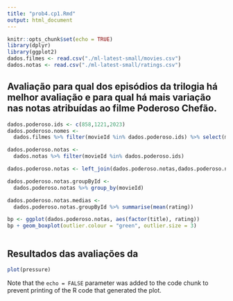 ```yaml
---
title: "prob4.cp1.Rmd"
output: html_document
---
```


```r
knitr::opts_chunk$set(echo = TRUE)
library(dplyr)
library(ggplot2)
dados.filmes <- read.csv("./ml-latest-small/movies.csv")
dados.notas <- read.csv("./ml-latest-small/ratings.csv")
```

## Avaliação para qual dos episódios da trilogia há melhor avaliação e para qual há mais variação nas notas atribuídas ao filme Poderoso Chefão.

```r

dados.poderoso.ids <- c(858,1221,2023)
dados.poderoso.nomes <- 
  dados.filmes %>% filter(movieId %in% dados.poderoso.ids) %>% select(movieId,title)

dados.poderoso.notas <- 
  dados.notas %>% filter(movieId %in% dados.poderoso.ids)

dados.poderoso.notas <- left_join(dados.poderoso.notas,dados.poderoso.nomes)

dados.poderoso.notas.groupById <- 
  dados.poderoso.notas %>% group_by(movieId)

dados.poderoso.notas.medias <- 
  dados.poderoso.notas.groupById %>% summarise(mean(rating))

bp <- ggplot(dados.poderoso.notas, aes(factor(title), rating))
bp + geom_boxplot(outlier.colour = "green", outlier.size = 3)



```

## Resultados das avaliações da 





```r
plot(pressure)
```

Note that the `echo = FALSE` parameter was added to the code chunk to prevent printing of the R code that generated the plot.
